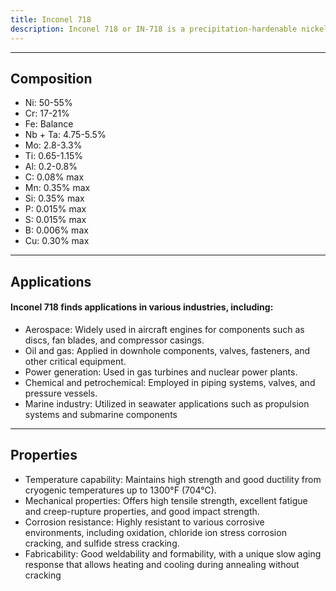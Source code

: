 ---
title: Inconel 718
description: Inconel 718 or IN-718 is a precipitation-hardenable nickel-chromium superalloy designed for exceptional performance in extreme environments. Inconel 718's combination of high-temperature strength, corrosion resistance, and fabricability makes it an invaluable material for critical components in various industries, particularly those involving extreme environments.
---

---

## Composition

- Ni: 50-55%
- Cr: 17-21%
- Fe: Balance
- Nb + Ta: 4.75-5.5%
- Mo: 2.8-3.3%
- Ti: 0.65-1.15%
- Al: 0.2-0.8%
- C: 0.08% max
- Mn: 0.35% max
- Si: 0.35% max
- P: 0.015% max
- S: 0.015% max
- B: 0.006% max
- Cu: 0.30% max

---

## Applications

#### Inconel 718 finds applications in various industries, including:

- Aerospace: Widely used in aircraft engines for components such as discs, fan blades, and compressor casings.
- Oil and gas: Applied in downhole components, valves, fasteners, and other critical equipment.
- Power generation: Used in gas turbines and nuclear power plants.
- Chemical and petrochemical: Employed in piping systems, valves, and pressure vessels.
- Marine industry: Utilized in seawater applications such as propulsion systems and submarine components

---

## Properties

- Temperature capability: Maintains high strength and good ductility from cryogenic temperatures up to 1300°F (704°C).
- Mechanical properties: Offers high tensile strength, excellent fatigue and creep-rupture properties, and good impact strength.
- Corrosion resistance: Highly resistant to various corrosive environments, including oxidation, chloride ion stress corrosion cracking, and sulfide stress cracking.
- Fabricability: Good weldability and formability, with a unique slow aging response that allows heating and cooling during annealing without cracking

